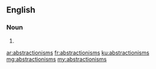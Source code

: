 ==English==

===Noun===
{{head|en|plural}}

# {{plural of|abstractionism|lang=en|nocat=1}}

[[ar:abstractionisms]]
[[fr:abstractionisms]]
[[ku:abstractionisms]]
[[mg:abstractionisms]]
[[my:abstractionisms]]